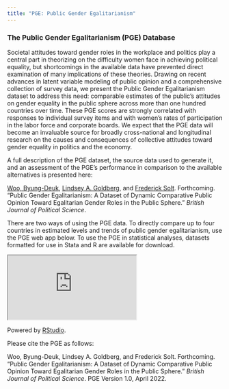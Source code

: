 ```yaml
---
title: "PGE: Public Gender Egalitarianism"
---
```


### The Public Gender Egalitarianism (PGE) Database

Societal attitudes toward gender roles in the workplace and politics play a central part in theorizing on the difficulty women face in achieving political equality, but shortcomings in the available data have prevented direct examination of many implications of these theories.
Drawing on recent advances in latent variable modeling of public opinion and a comprehensive collection of survey data, we present the Public Gender Egalitarianism dataset to address this need: comparable estimates of the public's attitudes on gender equality in the public sphere across more than one hundred countries over time.
These PGE scores are strongly correlated with responses to individual survey items and with women's rates of participation in the labor force and corporate boards.
We expect that the PGE data will become an invaluable source for broadly cross-national and longitudinal research on the causes and consequences of collective attitudes toward gender equality in politics and the economy.

A full description of the PGE dataset, the source data used to generate it, and an assessment of the PGE's performance in comparison to the available alternatives is presented here:

[Woo, Byung-Deuk](https://www.byung-deuk-woo.org), [Lindsey A. Goldberg](https://www.lindsey-allemang-goldberg.com), and [Frederick Solt](https://fsolt.org). Forthcoming. "Public Gender Egalitarianism: A Dataset of Dynamic Comparative Public Opinion Toward Egalitarian Gender Roles in the Public Sphere." _British Journal of Political Science_.

There are two ways of using the PGE data.  To directly compare up to four countries in estimated levels and trends of public gender egalitarianism, use the PGE web app below.  To use the PGE in statistical analyses, datasets formatted for use in Stata and R are available for download.

<!-- <a type="button" class="btn btn-primary" href="../dsd/">Explore the Source Data</a> -->
<!-- <a class="button" href="swiid_faq/">SWIID FAQ</a> -->
<!-- <a class="button" href="swiid_downloads/">Download the SWIID</a> -->

:::{.column-page}
<iframe src="https://fsolt.shinyapps.io/pgeweb"></iframe>
:::

Powered by [RStudio](http://shiny.rstudio.com). 

Please cite the PGE as follows:

Woo, Byung-Deuk, Lindsey A. Goldberg, and Frederick Solt. Forthcoming. "Public Gender Egalitarianism: A Dataset of Dynamic Comparative Public Opinion Toward Egalitarian Gender Roles in the Public Sphere." _British Journal of Political Science_. PGE Version 1.0, April 2022.
